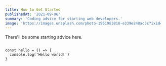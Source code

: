 ```yaml
---
title: How to Get Started
publishedAt: '2021-09-06'
summary: 'Coding advice for starting web developers.'
image: 'https://images.unsplash.com/photo-1561983818-e339e248ac5c?ixid=MnwxMjA3fDB8MHxwaG90by1wYWdlfHx8fGVufDB8fHx8&ixlib=rb-1.2.1&auto=format&fit=crop&w=1494&q=80'
---
```


There'll be some starting advice here.

```javascript:blog/starter-pack.mdx

const hello = () => {
  console.log('Hello world!')
}
```
